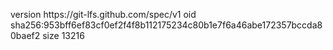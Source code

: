 version https://git-lfs.github.com/spec/v1
oid sha256:953bff6ef83cf0ef2f4f8b112175234c80b1e7f6a46abe172357bccda80baef2
size 13216
